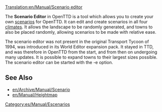 [[Translation:en/Manual/Scenario editor]]
{{es/Traducción|en/Manual/Scenario editor|0}}

{{es/Manual/Tabla de contenido}}

The '''Scenario Editor''' in OpenTTD is a tool which allows you to create your own [[en/Archive/Manual/Scenario|scenarios]] for OpenTTD. It can edit and create scenarios in all four [[en/Manual/Climates|climates]]. It allows the landscape to be randomly generated, and towns to also be placed randomly, allowing scenarios to be made with relative ease. 

The scenario editor was not present in the original Transport Tycoon of 1994, was introduced in its World Editor expansion pack. It stayed in TTD, and was therefore in OpenTTD from the start, and from then on undergoing many updates. It is possible to expand towns to their largest sizes possible. The scenario editor can be started with the -e option.

==See Also==
* [[en/Archive/Manual/Scenario]]
* [[en/Manual/Heightmap]]

[[Category:es/Manual/Escenarios]]